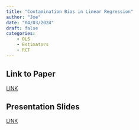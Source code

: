 ```yaml
---
title: "Contamination Bias in Linear Regression"
author: "Joe"
date: "04/03/2024"
draft: false
categories: 
    - OLS
    - Estimators
    - RCT
---
```


## Link to Paper
[LINK]()  

## Presentation Slides
[LINK]()
